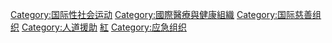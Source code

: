 {{Commonscat|International Red Cross and Red Crescent Movement}}
{{Catmore}}

[[Category:国际性社会运动|Category:国际性社会运动]]
[[Category:國際醫療與健康組織|Category:國際醫療與健康組織]]
[[Category:国际慈善组织|Category:国际慈善组织]]
[[Category:人道援助|Category:人道援助]]
[[Category:外援|紅]]
[[Category:应急组织|Category:应急组织]]